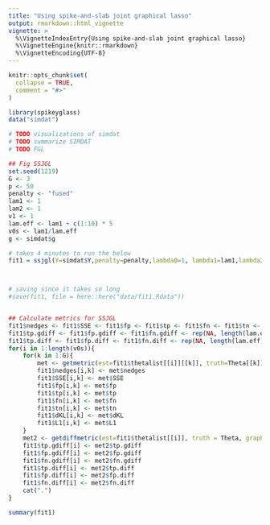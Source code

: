 ```yaml
---
title: "Using spike-and-slab joint graphical lasso"
output: rmarkdown::html_vignette
vignette: >
  %\VignetteIndexEntry{Using spike-and-slab joint graphical lasso}
  %\VignetteEngine{knitr::rmarkdown}
  %\VignetteEncoding{UTF-8}
---
```


```r
knitr::opts_chunk$set(
  collapse = TRUE,
  comment = "#>"
)
```

```r
library(spikeyglass)
data("simdat")
```

```r
# TODO visualizations of simdat 
# TODO summarize SIMDAT
# TODO FGL
```


```r
## Fig SSJGL
set.seed(1219)
G <- 3
p <- 50
penalty <- "fused"
lam1 <- 1
lam2 <- 1
v1 <- 1
lam.eff <- lam1 + c(1:10) * 5
v0s <- lam1/lam.eff
g <- simdat$g

# takes 4 minutes to run the below
fit1 = ssjgl(Y=simdat$Y,penalty=penalty,lambda0=1, lambda1=lam1,lambda2=lam2, v1 = v1, v0s = v0s, tol.em=1E-4, a=1, b=1, doubly=TRUE, normalize=TRUE)



# saving since it takes so long
#save(fit1, file = here::here("data/fit1.Rdata"))


## Calculate metrics for SSJGL
fit1$nedges <- fit1$SSE <- fit1$fp <- fit1$tp <- fit1$fn <- fit1$tn <- fit1$dKL <- fit1$L1 <- matrix(NA, length(lam.eff), G)
fit1$tp.gdiff <- fit1$fp.gdiff <- fit1$fn.gdiff <- rep(NA, length(lam.eff))
fit1$tp.diff <- fit1$fp.diff <- fit1$fn.diff <- rep(NA, length(lam.eff))
for(i in 1:length(v0s)){
	for(k in 1:G){
		met <- getmetric(est=fit1$thetalist[[i]][[k]], truth=Theta[[k]], graph=g[[k]])
		fit1$nedges[i,k] <- met$nedges
		fit1$SSE[i,k] <- met$SSE
		fit1$fp[i,k] <- met$fp
		fit1$tp[i,k] <- met$tp
		fit1$fn[i,k] <- met$fn
		fit1$tn[i,k] <- met$tn
		fit1$dKL[i,k] <- met$dKL
		fit1$L1[i,k] <- met$L1
	}
	met2 <- getdiffmetric(est=fit1$thetalist[[i]], truth = Theta, graph=g, tol=1e-2)
	fit1$tp.gdiff[i] <- met2$tp.gdiff
	fit1$fp.gdiff[i] <- met2$fp.gdiff
	fit1$fn.gdiff[i] <- met2$fn.gdiff
	fit1$tp.diff[i] <- met2$tp.diff
	fit1$fp.diff[i] <- met2$fp.diff
	fit1$fn.diff[i] <- met2$fn.diff
	cat(".")
}

summary(fit1)
```

